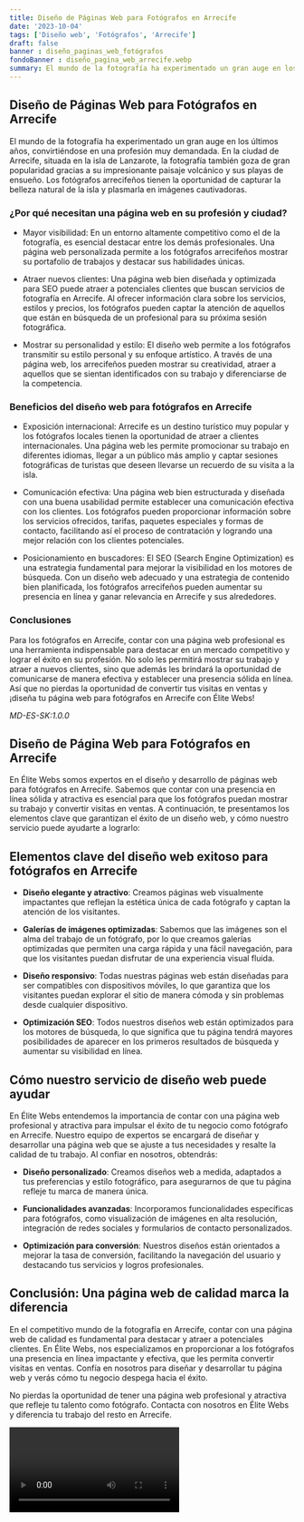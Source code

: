 ```yaml
---
title: Diseño de Páginas Web para Fotógrafos en Arrecife
date: '2023-10-04'
tags: ['Diseño web', 'Fotógrafos', 'Arrecife']
draft: false
banner : diseño_paginas_web_fotógrafos
fondoBanner : diseño_pagina_web_arrecife.webp
summary: El mundo de la fotografía ha experimentado un gran auge en los últimos años, convirtiéndose en una profesión muy demandada. En la ciudad de Arrecife, situada en la isla de Lanzarote, la fotografía también goza de gran popularidad gracias a su impresionante paisaje volcánico y sus playas de ensueño. Los fotógrafos arrecifeños tienen la oportunidad de capturar la belleza natural de la isla y plasmarla en imágenes cautivadoras.
---
```


## Diseño de Páginas Web para Fotógrafos en Arrecife

El mundo de la fotografía ha experimentado un gran auge en los últimos años, convirtiéndose en una profesión muy demandada. En la ciudad de Arrecife, situada en la isla de Lanzarote, la fotografía también goza de gran popularidad gracias a su impresionante paisaje volcánico y sus playas de ensueño. Los fotógrafos arrecifeños tienen la oportunidad de capturar la belleza natural de la isla y plasmarla en imágenes cautivadoras.

### ¿Por qué necesitan una página web en su profesión y ciudad?

- Mayor visibilidad: En un entorno altamente competitivo como el de la fotografía, es esencial destacar entre los demás profesionales. Una página web personalizada permite a los fotógrafos arrecifeños mostrar su portafolio de trabajos y destacar sus habilidades únicas.

- Atraer nuevos clientes: Una página web bien diseñada y optimizada para SEO puede atraer a potenciales clientes que buscan servicios de fotografía en Arrecife. Al ofrecer información clara sobre los servicios, estilos y precios, los fotógrafos pueden captar la atención de aquellos que están en búsqueda de un profesional para su próxima sesión fotográfica.

- Mostrar su personalidad y estilo: El diseño web permite a los fotógrafos transmitir su estilo personal y su enfoque artístico. A través de una página web, los arrecifeños pueden mostrar su creatividad, atraer a aquellos que se sientan identificados con su trabajo y diferenciarse de la competencia.

### Beneficios del diseño web para fotógrafos en Arrecife 

- Exposición internacional: Arrecife es un destino turístico muy popular y los fotógrafos locales tienen la oportunidad de atraer a clientes internacionales. Una página web les permite promocionar su trabajo en diferentes idiomas, llegar a un público más amplio y captar sesiones fotográficas de turistas que deseen llevarse un recuerdo de su visita a la isla.

- Comunicación efectiva: Una página web bien estructurada y diseñada con una buena usabilidad permite establecer una comunicación efectiva con los clientes. Los fotógrafos pueden proporcionar información sobre los servicios ofrecidos, tarifas, paquetes especiales y formas de contacto, facilitando así el proceso de contratación y logrando una mejor relación con los clientes potenciales.

- Posicionamiento en buscadores: El SEO (Search Engine Optimization) es una estrategia fundamental para mejorar la visibilidad en los motores de búsqueda. Con un diseño web adecuado y una estrategia de contenido bien planificada, los fotógrafos arrecifeños pueden aumentar su presencia en línea y ganar relevancia en Arrecife y sus alrededores.

### Conclusiones

Para los fotógrafos en Arrecife, contar con una página web profesional es una herramienta indispensable para destacar en un mercado competitivo y lograr el éxito en su profesión. No solo les permitirá mostrar su trabajo y atraer a nuevos clientes, sino que además les brindará la oportunidad de comunicarse de manera efectiva y establecer una presencia sólida en línea. Así que no pierdas la oportunidad de convertir tus visitas en ventas y ¡diseña tu página web para fotógrafos en Arrecife con Élite Webs!

_MD-ES-SK:1.0.0_

<GifSeo />

<Cta />

## Diseño de Página Web para Fotógrafos en Arrecife

En Élite Webs somos expertos en el diseño y desarrollo de páginas web para fotógrafos en Arrecife. Sabemos que contar con una presencia en línea sólida y atractiva es esencial para que los fotógrafos puedan mostrar su trabajo y convertir visitas en ventas. A continuación, te presentamos los elementos clave que garantizan el éxito de un diseño web, y cómo nuestro servicio puede ayudarte a lograrlo:

## Elementos clave del diseño web exitoso para fotógrafos en Arrecife

- **Diseño elegante y atractivo**: Creamos páginas web visualmente impactantes que reflejan la estética única de cada fotógrafo y captan la atención de los visitantes.

- **Galerías de imágenes optimizadas**: Sabemos que las imágenes son el alma del trabajo de un fotógrafo, por lo que creamos galerías optimizadas que permiten una carga rápida y una fácil navegación, para que los visitantes puedan disfrutar de una experiencia visual fluida.

- **Diseño responsivo**: Todas nuestras páginas web están diseñadas para ser compatibles con dispositivos móviles, lo que garantiza que los visitantes puedan explorar el sitio de manera cómoda y sin problemas desde cualquier dispositivo.

- **Optimización SEO**: Todos nuestros diseños web están optimizados para los motores de búsqueda, lo que significa que tu página tendrá mayores posibilidades de aparecer en los primeros resultados de búsqueda y aumentar su visibilidad en línea.

## Cómo nuestro servicio de diseño web puede ayudar

En Élite Webs entendemos la importancia de contar con una página web profesional y atractiva para impulsar el éxito de tu negocio como fotógrafo en Arrecife. Nuestro equipo de expertos se encargará de diseñar y desarrollar una página web que se ajuste a tus necesidades y resalte la calidad de tu trabajo. Al confiar en nosotros, obtendrás:

- **Diseño personalizado**: Creamos diseños web a medida, adaptados a tus preferencias y estilo fotográfico, para asegurarnos de que tu página refleje tu marca de manera única.

- **Funcionalidades avanzadas**: Incorporamos funcionalidades específicas para fotógrafos, como visualización de imágenes en alta resolución, integración de redes sociales y formularios de contacto personalizados.

- **Optimización para conversión**: Nuestros diseños están orientados a mejorar la tasa de conversión, facilitando la navegación del usuario y destacando tus servicios y logros profesionales.

## Conclusión: Una página web de calidad marca la diferencia

En el competitivo mundo de la fotografía en Arrecife, contar con una página web de calidad es fundamental para destacar y atraer a potenciales clientes. En Élite Webs, nos especializamos en proporcionar a los fotógrafos una presencia en línea impactante y efectiva, que les permita convertir visitas en ventas. Confía en nosotros para diseñar y desarrollar tu página web y verás cómo tu negocio despega hacia el éxito.

No pierdas la oportunidad de tener una página web profesional y atractiva que refleje tu talento como fotógrafo. Contacta con nosotros en Élite Webs y diferencia tu trabajo del resto en Arrecife.

<Video />

<CtaBot job='Fotógrafos' city='Arrecife'/>

<Gmaps query='Arrecife+españa+maps' />